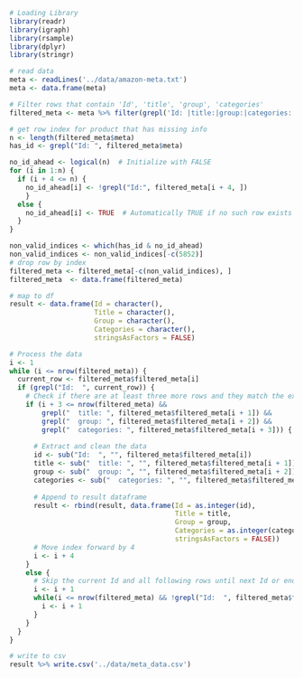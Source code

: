 


```r
# Loading Library
library(readr)
library(igraph)
library(rsample)
library(dplyr)
library(stringr)
```



```r
# read data
meta <- readLines('../data/amazon-meta.txt')
meta <- data.frame(meta)
```


```r
# Filter rows that contain 'Id', 'title', 'group', 'categories'
filtered_meta <- meta %>% filter(grepl('Id: |title:|group:|categories:', meta))

# get row index for product that has missing info
n <- length(filtered_meta$meta)
has_id <- grepl("Id: ", filtered_meta$meta)

no_id_ahead <- logical(n)  # Initialize with FALSE
for (i in 1:n) {
  if (i + 4 <= n) {
    no_id_ahead[i] <- !grepl("Id:", filtered_meta[i + 4, ])
    }
  else {
    no_id_ahead[i] <- TRUE  # Automatically TRUE if no such row exists
  }
}

non_valid_indices <- which(has_id & no_id_ahead)
non_valid_indices <- non_valid_indices[-c(5852)]
# drop row by index
filtered_meta <- filtered_meta[-c(non_valid_indices), ]
filtered_meta  <- data.frame(filtered_meta)
```


```r
# map to df
result <- data.frame(Id = character(),
                     Title = character(),
                     Group = character(),
                     Categories = character(),
                     stringsAsFactors = FALSE)

# Process the data
i <- 1
while (i <= nrow(filtered_meta)) {
  current_row <- filtered_meta$filtered_meta[i]
  if (grepl("Id:  ", current_row)) {
    # Check if there are at least three more rows and they match the expected titles
    if (i + 3 <= nrow(filtered_meta) &&
        grepl("  title: ", filtered_meta$filtered_meta[i + 1]) &&
        grepl("  group: ", filtered_meta$filtered_meta[i + 2]) &&
        grepl("  categories: ", filtered_meta$filtered_meta[i + 3])) {
      
      # Extract and clean the data
      id <- sub("Id:  ", "", filtered_meta$filtered_meta[i])
      title <- sub("  title: ", "", filtered_meta$filtered_meta[i + 1])
      group <- sub("  group: ", "", filtered_meta$filtered_meta[i + 2])
      categories <- sub("  categories: ", "", filtered_meta$filtered_meta[i + 3])
      
      # Append to result dataframe
      result <- rbind(result, data.frame(Id = as.integer(id),
                                         Title = title,
                                         Group = group,
                                         Categories = as.integer(categories),
                                         stringsAsFactors = FALSE))
      # Move index forward by 4
      i <- i + 4
    }
    else {
      # Skip the current Id and all following rows until next Id or end of data
      i <- i + 1
      while(i <= nrow(filtered_meta) && !grepl("Id:  ", filtered_meta$filtered_meta[i])) {
        i <- i + 1
      }
    }
  }
}

# write to csv
result %>% write.csv('../data/meta_data.csv')
```


